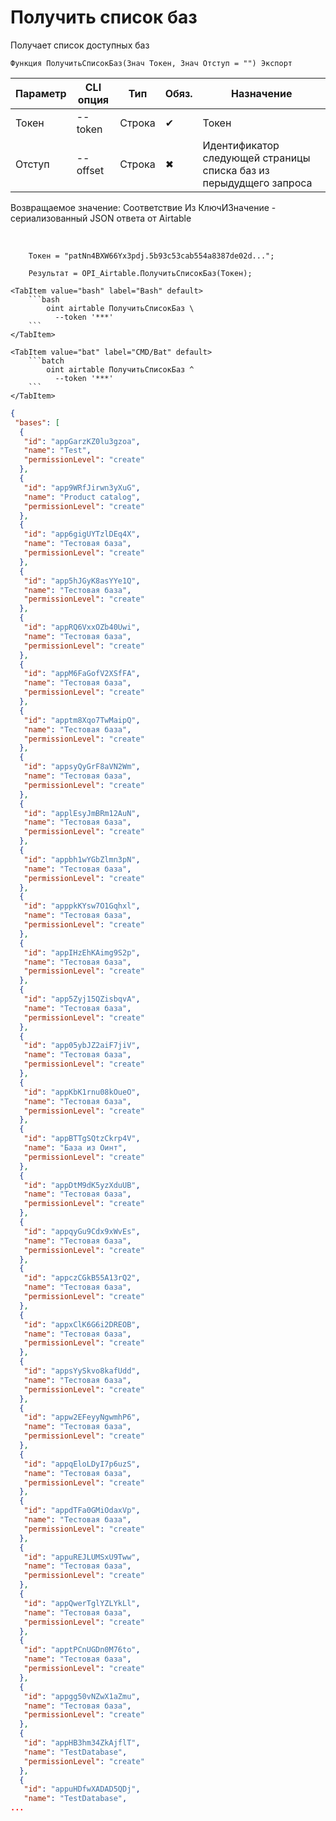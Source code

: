 ﻿---
sidebar_position: 1
description: Получить список баз и другие функции для работы с Airtable в Открытом пакете интеграций - бесплатной open-source библиотеке интеграций для 1С:Предприятие 8, OneScript и CLI
keywords: [1C, 1С, 1С:Предприятие, 1С:Предприятие 8.3, API, Интеграция, Сервисы, Обмен, OneScript, CLI, Airtable]
---


# Получить список баз
 Получает список доступных баз



`Функция ПолучитьСписокБаз(Знач Токен, Знач Отступ = "") Экспорт`

  | Параметр | CLI опция | Тип | Обяз. | Назначение |
  |-|-|-|-|-|
  | Токен | --token | Строка | &#x2714; | Токен |
  | Отступ | --offset | Строка | &#x2716; | Идентификатор следующей страницы списка баз из перыдудщего запроса |

  
  Возвращаемое значение:   Соответствие Из КлючИЗначение - сериализованный JSON ответа от Airtable

<br/>




```bsl title="Пример использования для 1С:Предприятие/OneScript"
    Токен = "patNn4BXW66Yx3pdj.5b93c53cab554a8387de02d...";

    Результат = OPI_Airtable.ПолучитьСписокБаз(Токен);
```
    

 <Tabs>
  
    <TabItem value="bash" label="Bash" default>
        ```bash
            oint airtable ПолучитьСписокБаз \
              --token '***'
        ```
    </TabItem>
  
    <TabItem value="bat" label="CMD/Bat" default>
        ```batch
            oint airtable ПолучитьСписокБаз ^
              --token '***'
        ```
    </TabItem>
</Tabs>


```json title="Результат"
{
 "bases": [
  {
   "id": "appGarzKZ0lu3gzoa",
   "name": "Test",
   "permissionLevel": "create"
  },
  {
   "id": "app9WRfJirwn3yXuG",
   "name": "Product catalog",
   "permissionLevel": "create"
  },
  {
   "id": "app6gigUYTzlDEq4X",
   "name": "Тестовая база",
   "permissionLevel": "create"
  },
  {
   "id": "app5hJGyK8asYYe1Q",
   "name": "Тестовая база",
   "permissionLevel": "create"
  },
  {
   "id": "appRQ6VxxOZb40Uwi",
   "name": "Тестовая база",
   "permissionLevel": "create"
  },
  {
   "id": "appM6FaGofV2XSfFA",
   "name": "Тестовая база",
   "permissionLevel": "create"
  },
  {
   "id": "apptm8Xqo7TwMaipQ",
   "name": "Тестовая база",
   "permissionLevel": "create"
  },
  {
   "id": "appsyQyGrF8aVN2Wm",
   "name": "Тестовая база",
   "permissionLevel": "create"
  },
  {
   "id": "applEsyJmBRm12AuN",
   "name": "Тестовая база",
   "permissionLevel": "create"
  },
  {
   "id": "appbh1wYGbZlmn3pN",
   "name": "Тестовая база",
   "permissionLevel": "create"
  },
  {
   "id": "apppkKYsw7O1Gqhxl",
   "name": "Тестовая база",
   "permissionLevel": "create"
  },
  {
   "id": "appIHzEhKAimg9S2p",
   "name": "Тестовая база",
   "permissionLevel": "create"
  },
  {
   "id": "app5Zyj15QZisbqvA",
   "name": "Тестовая база",
   "permissionLevel": "create"
  },
  {
   "id": "app05ybJZ2aiF7jiV",
   "name": "Тестовая база",
   "permissionLevel": "create"
  },
  {
   "id": "appKbK1rnu08kOueO",
   "name": "Тестовая база",
   "permissionLevel": "create"
  },
  {
   "id": "appBTTgSQtzCkrp4V",
   "name": "База из Оинт",
   "permissionLevel": "create"
  },
  {
   "id": "appDtM9dK5yzXduUB",
   "name": "Тестовая база",
   "permissionLevel": "create"
  },
  {
   "id": "appqyGu9Cdx9xWvEs",
   "name": "Тестовая база",
   "permissionLevel": "create"
  },
  {
   "id": "appczCGkB55A13rQ2",
   "name": "Тестовая база",
   "permissionLevel": "create"
  },
  {
   "id": "appxClK6G6i2DREOB",
   "name": "Тестовая база",
   "permissionLevel": "create"
  },
  {
   "id": "appsYySkvo8kafUdd",
   "name": "Тестовая база",
   "permissionLevel": "create"
  },
  {
   "id": "appw2EFeyyNgwmhP6",
   "name": "Тестовая база",
   "permissionLevel": "create"
  },
  {
   "id": "appqEloLDyI7p6uzS",
   "name": "Тестовая база",
   "permissionLevel": "create"
  },
  {
   "id": "appdTFa0GMiOdaxVp",
   "name": "Тестовая база",
   "permissionLevel": "create"
  },
  {
   "id": "appuREJLUMSxU9Tww",
   "name": "Тестовая база",
   "permissionLevel": "create"
  },
  {
   "id": "appQwerTglYZLYkLl",
   "name": "Тестовая база",
   "permissionLevel": "create"
  },
  {
   "id": "apptPCnUGDn0M76to",
   "name": "Тестовая база",
   "permissionLevel": "create"
  },
  {
   "id": "appgg50vNZwX1aZmu",
   "name": "Тестовая база",
   "permissionLevel": "create"
  },
  {
   "id": "appHB3hm34ZkAjflT",
   "name": "TestDatabase",
   "permissionLevel": "create"
  },
  {
   "id": "appuHDfwXADAD5QDj",
   "name": "TestDatabase",
...
```
